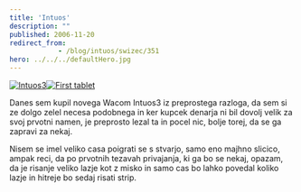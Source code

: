 ```yaml
---
title: 'Intuos'
description: ""
published: 2006-11-20
redirect_from: 
            - /blog/intuos/swizec/351
hero: ../../../defaultHero.jpg
---
```

[![Intuos3](/includes/editor_upload/Image/precious_t.jpg "Intuos3")](http://swizec.com/includes/editor_upload/Image/precious.jpg)[![First tablet](/includes/editor_upload/Image/tablet_1_t.png "First tablet")](http://swizec.com/includes/editor_upload/Image/tablet_1.png)

Danes sem kupil novega Wacom Intuos3 iz preprostega razloga, da sem si ze dolgo zelel necesa podobnega in ker kupcek denarja ni bil dovolj velik za svoj prvotni namen, je preprosto lezal ta in pocel nic, bolje torej, da se ga zapravi za nekaj.

Nisem se imel veliko casa poigrati se s stvarjo, samo eno majhno slicico, ampak reci, da po prvotnih tezavah privajanja, ki ga bo se nekaj, opazam, da je risanje veliko lazje kot z misko in samo cas bo lahko povedal koliko lazje in hitreje bo sedaj risati strip.

